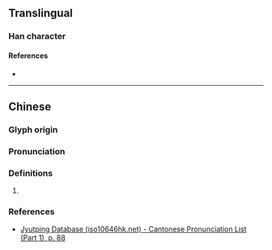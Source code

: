 {{character info}}
==Translingual==

===Han character===
{{Han char|rn=32|rad=土|as=09|sn=12|four=|canj=GORD|ids=⿰土保}}

====References====
* {{Han ref|kx=0233.160|dkj=05255|dj=0470.320|hdz=10464.120|uh=5822|ud=22562}}

----

==Chinese==
{{zh-forms}}

===Glyph origin===
{{Han etym}}

===Pronunciation===
{{zh-pron
|m=bǎo,tí
|c=bou2
|mc=y
|oc=y
|cat=
}}

===Definitions===
{{zh-hanzi}}

# {{rfdef|zh|sort=土09}}

===References===
* [http://www.iso10646hk.net/jp/document/download.jsp Jyutping Database (iso10646hk.net) - Cantonese Pronunciation List (Part 1), p. 88]